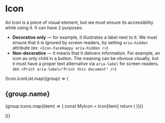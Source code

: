 
<style>
  {`
    .spacer {
      height: 24px
    }
  `}
</style>

# Icon

An Icon is a piece of visual element, but we must ensure its accessibility while using it. It can have 2 purposes:

- **Decorative only** — for example, it illustrates a label next to it. We must ensure that it is ignored by screen readers, by setting `aria-hidden` attribute (ex: `<Icon.FaceHappy aria-hidden />`)
- **Non-decorative** — it means that it delivers information. For example, an icon as only child in a button. The meaning can be obvious visually, but it must have a proper text alternative via `aria-label` for screen readers. (ex: `<Print aria-label="Print this document" />`)

<div className="spacer" />

{Icon.iconList.map((group) => (

<div key={group.name}>

<h2 style={{ marginTop: 32, marginBottom: 24 }}>{group.name}</h2>

  <IconGallery>
    {group.icons.map((item) => {
      const MyIcon = Icon[item]
      return (
      <IconItem key={item} name={item}>
        <MyIcon />
      </IconItem>
    )})}
  </IconGallery>
</div>

))}
